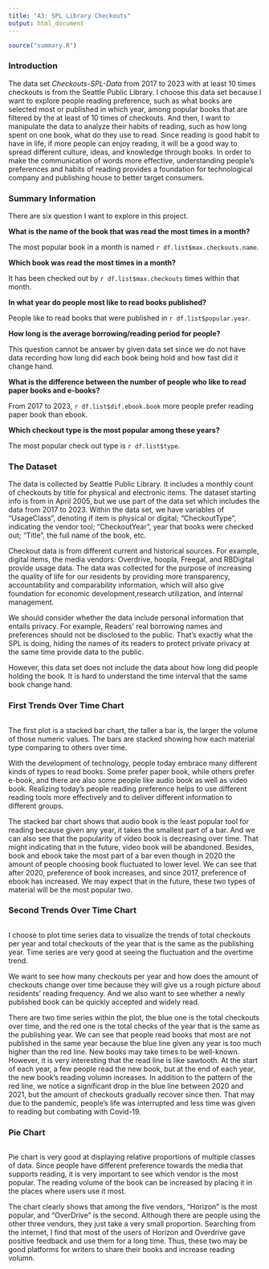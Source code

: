 ```yaml
---
title: "A3: SPL Library Checkouts"
output: html_document
---
```


```r
source("summary.R")
```


### Introduction

The data set *Checkouts-SPL-Data* from 2017 to 2023 with at least 10 times checkouts is from the Seattle Public Library. I choose this data set because I want to explore people reading preference, such as what books are selected most or published in which year, among popular books that are filtered by the at least of 10 times of checkouts. And then, I want to manipulate the data to analyze their habits of reading, such as how long spent on one book, what do they use to read. Since reading is good habit to have in life, if more people can enjoy reading, it will be a good way to spread different culture, ideas, and knowledge through books. In order to make the communication of words more effective, understanding people's preferences and habits of reading provides a foundation for technological company and publishing house to better target consumers.

### Summary Information

There are six question I want to explore in this project.

**What is the name of the book that was read the most times in a month?**

The most popular book in a month is named `r df.list$max.checkouts.name`.

**Which book was read the most times in a month?**

It has been checked out by `r df.list$max.checkouts` times within that month.

**In what year do people most like to read books published?**

People like to read books that were published in `r df.list$popular.year`.

**How long is the average borrowing/reading period for people?**

This question cannot be answer by given data set since we do not have data recording how long did each book being hold and how fast did it change hand.

**What is the difference between the number of people who like to read paper books and e-books?**

From 2017 to 2023, `r df.list$dif.ebook.book` more people prefer reading paper book than ebook.

**Which checkout type is the most popular among these years?**

The most popular check out type is `r df.list$type`.

### The Dataset

The data is collected by Seattle Public Library. It includes a monthly count of checkouts by title for physical and electronic items. The dataset starting info is from in April 2005, but we use part of the data set which includes the data from 2017 to 2023. Within the data set, we have variables of "UsageClass", denoting if item is physical or digital; "CheckoutType", indicating the vendor tool; "CheckoutYear", year that books were checked out; "Title", the full name of the book, etc.

Checkout data is from different current and historical sources. For example, digital items, the media vendors: Overdrive, hoopla, Freegal, and RBDigital provide usage data. The data was collected for the purpose of increasing the quality of life for our residents by providing more transparency, accountability and comparability information, which will also give foundation for economic development,research utilization, and internal management.

We should consider whether the data include personal information that entails privacy. For example, Readers' real borrowing names and preferences should not be disclosed to the public. That's exactly what the SPL is doing, hiding the names of its readers to protect private privacy at the same time provide data to the public.

However, this data set does not include the data about how long did people holding the book. It is hard to understand the time interval that the same book change hand.

### First Trends Over Time Chart

```r
```

The first plot is a stacked bar chart, the taller a bar is, the larger the volume of those numeric values. The bars are stacked showing how each material type comparing to others over time. 

With the development of technology, people today embrace many different kinds of types to read books. Some prefer paper book, while others prefer e-book, and there are also some people like audio book as well as video book. Realizing today's people reading preference helps to use different reading tools more effectively and to deliver different information to different groups.

The stacked bar chart shows that audio book is the least popular tool for reading because given any year, it takes the smallest part of a bar. And we can also see that the popularity of video book is decreasing over time. That might indicating that in the future, video book will be abandoned. Besides, book and ebook take the most part of a bar even though in 2020 the amount of people choosing book fluctuated to lower level. We can see that after 2020, preference of book increases, and since 2017, preference of ebook has increased. We may expect that in the future, these two types of material will be the most popular two.

### Second Trends Over Time Chart

```r
```

I choose to plot time series data to visualize the trends of total checkouts per year and total checkouts of the year that is the same as the publishing year. Time series are very good at seeing the fluctuation and the overtime trend. 

We want to see how many checkouts per year and how does the amount of checkouts change over time because they will give us a rough picture about residents' reading frequency. And we also want to see whether a newly published book can be quickly accepted and widely read.

There are two time series within the plot, the blue one is the total checkouts over time, and the red one is the total checks of the year that is the same as the publishing year. We can see that people read books that most are not published in the same year because the blue line given any year is too much higher than the red line. New books may take times to be well-known. However, it is very interesting that the read line is like sawtooth. At the start of each year, a few people read the new book, but at the end of each year, the new book's reading volumn increases. In addition to the pattern of the red line, we notice a significant drop in the blue line between 2020 and 2021, but the amount of checkouts gradually recover since then. That may due to the pandemic, people's life was interrupted and less time was given to reading but combating with Covid-19.

### Pie Chart

```r
```

Pie chart is very good at displaying relative proportions of multiple classes of data. Since people have different preference towards the media that supports reading, it is very important to see which vendor is the most popular. The reading volume of the book can be increased by placing it in the places where users use it most.

The chart clearly shows that among the five vendors, "Horizon" is the most popular, and "OverDrive" is the second. Although there are people using the other three vendors, they just take a very small proportion. Searching from the internet, I find that most of the users of Horizon and Overdrive gave positive feedback and use them for a long time. Thus, these two may be good platforms for writers to share their books and increase reading volumn.
